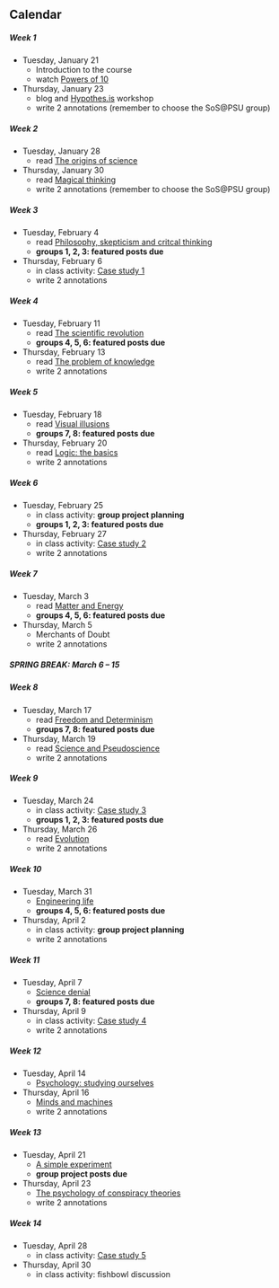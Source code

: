 ## Calendar

##### Week 1

- Tuesday, January 21
   - Introduction to the course
   - watch [Powers of 10](#powers)

- Thursday, January 23
   - blog and [Hypothes.is](#appendix) workshop
   - write 2 annotations (remember to choose the SoS\@PSU group)
    
##### Week 2

- Tuesday, January 28
   - read [The origins of science](#origins)

   
- Thursday, January 30
   - read [Magical thinking](#magical-thinking)
   - write 2 annotations (remember to choose the SoS\@PSU group)


##### Week 3

- Tuesday, February 4
   - read [Philosophy, skepticism and critcal thinking](#philosophy)
   - **groups 1, 2, 3: featured posts due**
   

- Thursday, February 6
   - in class activity: [Case study 1](#case-1)
   - write 2 annotations 


##### Week 4

- Tuesday, February 11
   - read [The scientific revolution](#revolution)
   - **groups 4, 5, 6: featured posts due**

- Thursday, February 13
   - read [The problem of knowledge](#knowledge)
   - write 2 annotations 



##### Week 5

- Tuesday, February 18
   - read [Visual illusions](#visual-illusions)
   - **groups 7, 8: featured posts due**

- Thursday, February 20
   - read [Logic: the basics](#logic)
   - write 2 annotations 



##### Week 6

- Tuesday, February 25
   - in class activity: **group project planning**
   - **groups 1, 2, 3: featured posts due**

- Thursday, February 27
   - in class activity: [Case study 2](#case-2)
   - write 2 annotations 



##### Week 7

- Tuesday, March 3
   - read [Matter and Energy](#matter)
   - **groups 4, 5, 6: featured posts due**

- Thursday, March 5
   - Merchants of Doubt
   - write 2 annotations 

##### SPRING BREAK: March 6 -- 15

##### Week 8

- Tuesday, March 17
   - read [Freedom and Determinism](#freedom)
   - **groups 7, 8: featured posts due**

- Thursday, March 19
   - read [Science and Pseudoscience](#pseudoscience)
   - write 2 annotations 

##### Week 9

- Tuesday, March 24
   - in class activity: [Case study 3](#case-3)
   - **groups 1, 2, 3: featured posts due**

- Thursday, March 26
   - read [Evolution](#evolution)
   - write 2 annotations 


##### Week 10

- Tuesday, March 31
   - [Engineering life](#biotechnology)
   - **groups 4, 5, 6: featured posts due**

- Thursday, April 2
   - in class activity: **group project planning**
   - write 2 annotations 


##### Week 11

- Tuesday, April 7
   - [Science denial](#denial)
   - **groups 7, 8: featured posts due**

- Thursday, April 9
   - in class activity: [Case study 4](#case-4)
   - write 2 annotations 

##### Week 12

- Tuesday, April 14
   - [Psychology: studying ourselves](#psychology)

- Thursday, April 16
   - [Minds and machines](#mind-machine)
   - write 2 annotations 


##### Week 13

- Tuesday, April 21
   - [A simple experiment](#stanford)
   - **group project posts due**

- Thursday, April 23
   - [The psychology of conspiracy theories](#conspiracy)
   - write 2 annotations 

##### Week 14

- Tuesday, April 28
   - in class activity: [Case study 5](#case-5)

- Thursday, April 30
   - in class activity: fishbowl discussion
